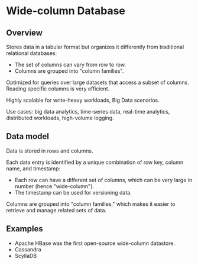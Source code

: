 # Wide-column Database

## Overview

Stores data in a tabular format but organizes it differently from traditional relational databases:
- The set of columns can vary from row to row.
- Columns are grouped into "column families".

Optimized for queries over large datasets that access a subset of columns. Reading specific columns is very efficient.

Highly scalable for write-heavy workloads, Big Data scenarios.

Use cases: big data analytics, time-series data, real-time analytics, distributed workloads, high-volume logging.


## Data model

Data is stored in rows and columns.

Each data entry is identified by a unique combination of row key, column name, and timestamp:
- Each row can have a different set of columns, which can be very large in number (hence "wide-column").
- The timestamp can be used for versioning data.

Columns are grouped into "column families," which makes it easier to retrieve and manage related sets of data.


## Examples

- Apache HBase was the first open-source wide-column datastore.
- Cassandra
- ScyllaDB
